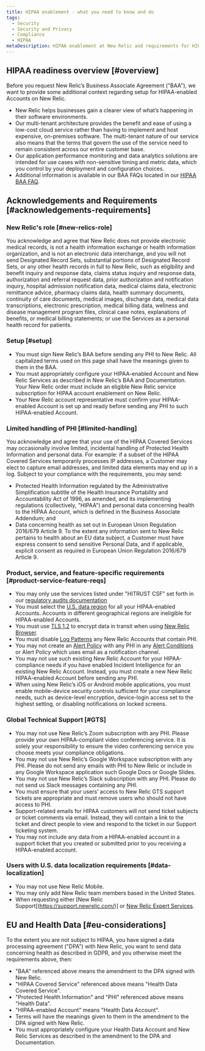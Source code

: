 ```yaml
---
title: HIPAA enablement - what you need to know and do
tags:
  - Security
  - Security and Privacy
  - Compliance
  - HIPAA
metaDescription: HIPAA enablement at New Relic and requirements for HIPAA-enabled acccounts.
---
```

## HIPAA readiness overview [#overview]

Before you request New Relic’s Business Associate Agreement ("BAA"), we want to provide some additional context regarding setup for HIPAA-enabled Accounts on New Relic.

- New Relic helps businesses gain a clearer view of what’s happening in their software environments.
- Our multi-tenant architecture provides the benefit and ease of using a low-cost cloud service rather than having to implement and host expensive, on-premises software. The multi-tenant nature of our service also means that the terms that govern the use of the service need to remain consistent across our entire customer base. 
- Our application performance monitoring and data analytics solutions are intended for use cases with non-sensitive timing and metric data, which you control by your deployment and configuration choices.
- Additional information is available in our BAA FAQs located in our [HIPAA BAA FAQ](https://newrelic.com/termsandconditions/hipaabaaFAQ). 

## Acknowledgements and Requirements [#acknowledgements-requirements]

### New Relic's role [#new-relics-role]

You acknowledge and agree that New Relic does not provide electronic medical records, is not a health information exchange or health information organization, and is not an electronic data interchange, and you will not send Designated Record Sets, substantial portions of Designated Record Sets, or any other health records in full to New Relic, such as eligibility and benefit inquiry and response data, claims status inquiry and response data, authorization and referral request data, prior authorization and notification inquiry, hospital admission notification data, medical claims data, electronic remittance advice, pharmacy claims data, health summary documents, continuity of care documents, medical images, discharge data, medical data transcriptions, electronic prescription, medical billing data, wellness and disease management program files, clinical case notes, explanations of benefits, or medical billing statements; or use the Services as a personal health record for patients.

### Setup [#setup]

- You must sign New Relic’s BAA before sending any PHI to New Relic.
All capitalized terms used on this page shall have the meanings given to them in the BAA.
- You must appropriately configure your HIPAA-enabled Account and New Relic Services as described in New Relic’s BAA and Documentation.
Your New Relic order must include an eligible New Relic service subscription for HIPAA account enablement on New Relic.
- Your New Relic account representative must confirm your HIPAA-enabled Account is set up and ready before sending any PHI to such HIPAA-enabled Account.

### Limited handling of PHI [#limited-handling]

You acknowledge and agree that your use of the HIPAA Covered Services may occasionally involve limited, incidental handling of Protected Health Information and personal data. For example: if a subset of the HIPAA Covered Services temporarily processes IP addresses, a Customer may elect to capture email addresses, and limited data elements may end up in a log. Subject to your compliance with the requirements, you may send:
- Protected Health Information regulated by the Administrative Simplification subtitle of the Health Insurance Portability and Accountability Act of 1996, as amended, and its implementing regulations (collectively, "HIPAA") and personal data concerning health to the HIPAA Account, which is defined in the Business Associate Addendum; and
- Data concerning health as set out in European Union Regulation 2016/679 Article 9. To the extent any information sent to New Relic pertains to health about an EU data subject, a Customer must have express consent to send sensitive Personal Data, and if applicable, explicit consent as required in European Union Regulation 2016/679 Article 9.

### Product, service, and feature-specific requirements [#product-service-feature-reqs]

- You may only use the services listed under "HITRUST CSF" set forth in our [regulatory audits documentation](/docs/security/security-privacy/compliance/regulatory-audits-new-relic-services/)
- You must select the [U.S. data region](/docs/using-new-relic/welcome-new-relic/get-started/our-eu-us-region-data-centers/) for all your HIPAA-enabled Accounts. Accounts in different geographical regions are ineligible for HIPAA-enabled Accounts.
- You must use [TLS 1.2](/docs/using-new-relic/cross-product-functions/install-configure/networks/#tls) to encrypt data in transit when using [New Relic Browser](/docs/browser/browser-monitoring/getting-started/introduction-browser-monitoring/).
- You must disable [Log Patterns](/docs/logs/log-management/ui-data/find-unusual-logs-log-patterns/#availability) any New Relic Accounts that contain PHI.
- You may not create an [Alert Policy](/docs/alerts-applied-intelligence/new-relic-alerts/alert-policies/) with any PHI in any [Alert Conditions](/docs/alerts-applied-intelligence/new-relic-alerts/alert-conditions/create-nrql-alert-conditions/) or Alert Policy which uses email as a notification channel.
- You may not use such existing New Relic Account for your HIPAA-compliance needs if you have enabled Incident Intelligence for an existing New Relic Account. Instead, you must create a new New Relic HIPAA-enabled Account before sending any PHI.
- When using New Relic’s iOS or Android mobile applications, you must enable mobile-device security controls sufficient for your compliance needs, such as device-level encryption, device-login access set to the highest setting, or disabling notifications on locked screens.

### Global Technical Support [#GTS]

- You may not use New Relic’s Zoom subscription with any PHI. Please provide your own HIPAA-compliant video conferencing service. It is solely your responsibility to ensure the video conferencing service you choose meets your compliance obligations.
- You may not use New Relic’s Google Workspace subscription with any PHI. Please do not send any emails with PHI to New Relic or include in any Google Workspace application such Google Docs or Google Slides.
- You may not use New Relic’s Slack subscription with any PHI. Please do not send us Slack messages containing any PHI.
- You must ensure that your users’ access to New Relic GTS support tickets are appropriate and must remove users who should not have access to PHI.
- Support-related emails for HIPAA customers will not send ticket subjects or ticket comments via email. Instead, they will contain a link to the ticket and direct people to view and respond to the ticket in our Support ticketing system.
- You may not include any data from a HIPAA-enabled account in a support ticket that you created or submitted prior to you receiving a HIPAA-enabled account.

### Users with U.S. data localization requirements [#data-localization]

- You may not use New Relic Mobile.
- You may only add New Relic team members based in the United States. 
- When requesting either [New Relic Support[(https://support.newrelic.com/)] or [New Relic Expert Services](https://newrelic.com/expertservices).

## EU and Health Data [#eu-considerations]

To the extent you are not subject to HIPAA, you have signed a data processing agreement ("DPA") with New Relic, you want to send data concerning health as described in GDPR, and you otherwise meet the requirements above, then:
- "BAA" referenced above means the amendment to the DPA signed with New Relic.
- "HIPAA Covered Service" referenced above means "Health Data Covered Service".
- "Protected Health Information" and "PHI" referenced above means "Health Data".
- "HIPAA-enabled Account" means "Health Data Account".
- Terms will have the meanings given to them in the amendment to the DPA signed with New Relic.
- You must appropriately configure your Health Data Account and New Relic Services as described in the amendment to the DPA and Documentation.

